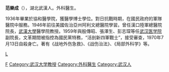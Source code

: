 {{unreferenced|time=2020-03-20T12:59:13+00:00}}
{{copyedit|time=2020-03-20T12:58:59+00:00}}
'''范樂成'''（{{bd|1909年||1970年|catIdx=F}}），湖北武漢人。外科醫生。

1936年畢業於協和醫學院，獲醫學博士學位。對日抗戰時期，在國民政府的軍隊醫院中服務。1946年前往美國佐治亞州阿利文總醫院學習。曾任漢口陸軍總醫院院長，[[武漢大學|武漢大學]]醫學院教授。1959年與殷傳昭、張澤生、彭志琛等任[[武汉医学院|武汉医学院]]副院長，文革期間被指控為國民黨特務，“活剖新四軍戰士”，接受審查，1970年7月13日自殺身亡。著有《战地外伤急救》、《战伤治法》、《局部外科学》等。

{{Doctor-stub}}
{{DEFAULTSORT:Fan范}}
[[Category:文革時期人物|F]]
[[Category:武汉大学教授|Category:武汉大学教授]]
[[Category:外科醫生|Category:外科醫生]]
[[Category:武汉人|Category:武汉人]]
[[category:范姓|L]]